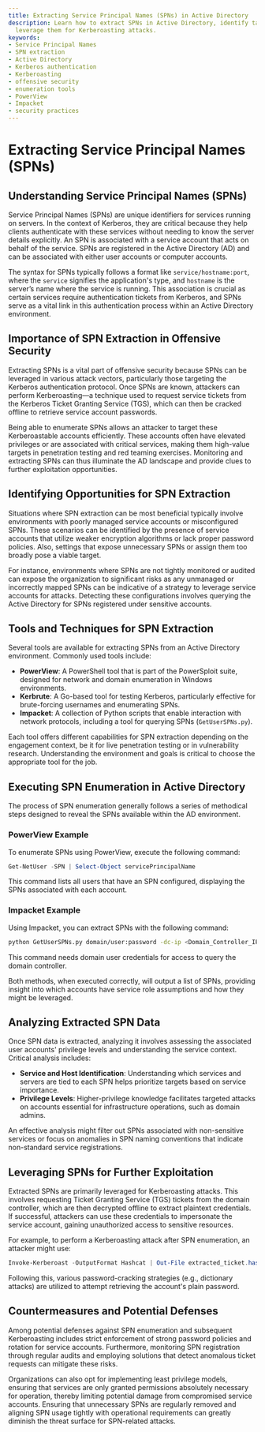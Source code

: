 ```yaml
---
title: Extracting Service Principal Names (SPNs) in Active Directory
description: Learn how to extract SPNs in Active Directory, identify targets, and
  leverage them for Kerberoasting attacks.
keywords:
- Service Principal Names
- SPN extraction
- Active Directory
- Kerberos authentication
- Kerberoasting
- offensive security
- enumeration tools
- PowerView
- Impacket
- security practices
---
```


# Extracting Service Principal Names (SPNs)

## Understanding Service Principal Names (SPNs)

Service Principal Names (SPNs) are unique identifiers for services running on servers. In the context of Kerberos, they are critical because they help clients authenticate with these services without needing to know the server details explicitly. An SPN is associated with a service account that acts on behalf of the service. SPNs are registered in the Active Directory (AD) and can be associated with either user accounts or computer accounts.

The syntax for SPNs typically follows a format like `service/hostname:port`, where the `service` signifies the application's type, and `hostname` is the server’s name where the service is running. This association is crucial as certain services require authentication tickets from Kerberos, and SPNs serve as a vital link in this authentication process within an Active Directory environment.

## Importance of SPN Extraction in Offensive Security

Extracting SPNs is a vital part of offensive security because SPNs can be leveraged in various attack vectors, particularly those targeting the Kerberos authentication protocol. Once SPNs are known, attackers can perform Kerberoasting—a technique used to request service tickets from the Kerberos Ticket Granting Service (TGS), which can then be cracked offline to retrieve service account passwords.

Being able to enumerate SPNs allows an attacker to target these Kerberoastable accounts efficiently. These accounts often have elevated privileges or are associated with critical services, making them high-value targets in penetration testing and red teaming exercises. Monitoring and extracting SPNs can thus illuminate the AD landscape and provide clues to further exploitation opportunities.

## Identifying Opportunities for SPN Extraction

Situations where SPN extraction can be most beneficial typically involve environments with poorly managed service accounts or misconfigured SPNs. These scenarios can be identified by the presence of service accounts that utilize weaker encryption algorithms or lack proper password policies. Also, settings that expose unnecessary SPNs or assign them too broadly pose a viable target.

For instance, environments where SPNs are not tightly monitored or audited can expose the organization to significant risks as any unmanaged or incorrectly mapped SPNs can be indicative of a strategy to leverage service accounts for attacks. Detecting these configurations involves querying the Active Directory for SPNs registered under sensitive accounts.

## Tools and Techniques for SPN Extraction

Several tools are available for extracting SPNs from an Active Directory environment. Commonly used tools include:

- **PowerView**: A PowerShell tool that is part of the PowerSploit suite, designed for network and domain enumeration in Windows environments.
- **Kerbrute**: A Go-based tool for testing Kerberos, particularly effective for brute-forcing usernames and enumerating SPNs.
- **Impacket**: A collection of Python scripts that enable interaction with network protocols, including a tool for querying SPNs (`GetUserSPNs.py`).

Each tool offers different capabilities for SPN extraction depending on the engagement context, be it for live penetration testing or in vulnerability research. Understanding the environment and goals is critical to choose the appropriate tool for the job.

## Executing SPN Enumeration in Active Directory

The process of SPN enumeration generally follows a series of methodical steps designed to reveal the SPNs available within the AD environment.

### PowerView Example

To enumerate SPNs using PowerView, execute the following command:

```powershell
Get-NetUser -SPN | Select-Object servicePrincipalName
```

This command lists all users that have an SPN configured, displaying the SPNs associated with each account.

### Impacket Example

Using Impacket, you can extract SPNs with the following command:

```bash
python GetUserSPNs.py domain/user:password -dc-ip <Domain_Controller_IP>
```

This command needs domain user credentials for access to query the domain controller.

Both methods, when executed correctly, will output a list of SPNs, providing insight into which accounts have service role assumptions and how they might be leveraged.

## Analyzing Extracted SPN Data

Once SPN data is extracted, analyzing it involves assessing the associated user accounts' privilege levels and understanding the service context. Critical analysis includes:

- **Service and Host Identification**: Understanding which services and servers are tied to each SPN helps prioritize targets based on service importance.
- **Privilege Levels**: Higher-privilege knowledge facilitates targeted attacks on accounts essential for infrastructure operations, such as domain admins.

An effective analysis might filter out SPNs associated with non-sensitive services or focus on anomalies in SPN naming conventions that indicate non-standard service registrations.

## Leveraging SPNs for Further Exploitation

Extracted SPNs are primarily leveraged for Kerberoasting attacks. This involves requesting Ticket Granting Service (TGS) tickets from the domain controller, which are then decrypted offline to extract plaintext credentials. If successful, attackers can use these credentials to impersonate the service account, gaining unauthorized access to sensitive resources.

For example, to perform a Kerberoasting attack after SPN enumeration, an attacker might use:

```powershell
Invoke-Kerberoast -OutputFormat Hashcat | Out-File extracted_ticket.hash
```

Following this, various password-cracking strategies (e.g., dictionary attacks) are utilized to attempt retrieving the account's plain password.

## Countermeasures and Potential Defenses

Among potential defenses against SPN enumeration and subsequent Kerberoasting includes strict enforcement of strong password policies and rotation for service accounts. Furthermore, monitoring SPN registration through regular audits and employing solutions that detect anomalous ticket requests can mitigate these risks.

Organizations can also opt for implementing least privilege models, ensuring that services are only granted permissions absolutely necessary for operation, thereby limiting potential damage from compromised service accounts. Ensuring that unnecessary SPNs are regularly removed and aligning SPN usage tightly with operational requirements can greatly diminish the threat surface for SPN-related attacks.